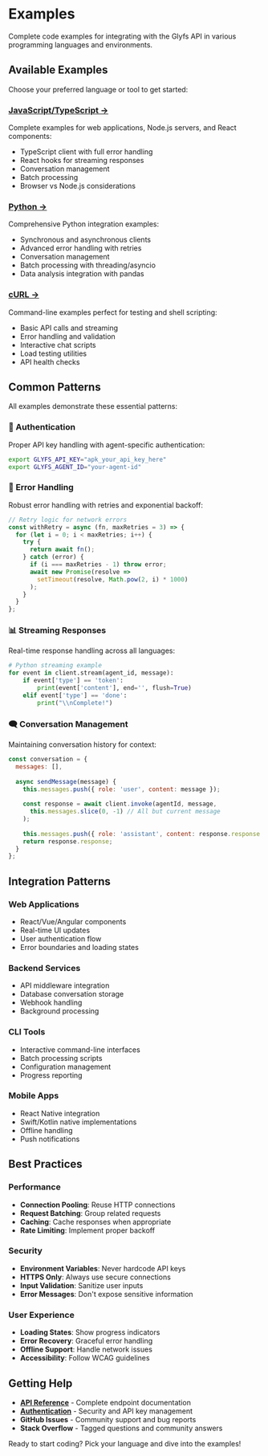 # Examples

Complete code examples for integrating with the Glyfs API in various programming languages and environments.

## Available Examples

Choose your preferred language or tool to get started:

### [JavaScript/TypeScript →](/examples/javascript)
Complete examples for web applications, Node.js servers, and React components:

- TypeScript client with full error handling
- React hooks for streaming responses
- Conversation management
- Batch processing
- Browser vs Node.js considerations

### [Python →](/examples/python)
Comprehensive Python integration examples:

- Synchronous and asynchronous clients
- Advanced error handling with retries
- Conversation management
- Batch processing with threading/asyncio
- Data analysis integration with pandas

### [cURL →](/examples/curl)
Command-line examples perfect for testing and shell scripting:

- Basic API calls and streaming
- Error handling and validation
- Interactive chat scripts
- Load testing utilities
- API health checks

## Common Patterns

All examples demonstrate these essential patterns:

### 🔐 Authentication
Proper API key handling with agent-specific authentication:

```bash
export GLYFS_API_KEY="apk_your_api_key_here"
export GLYFS_AGENT_ID="your-agent-id"
```

### 🔄 Error Handling
Robust error handling with retries and exponential backoff:

```typescript
// Retry logic for network errors
const withRetry = async (fn, maxRetries = 3) => {
  for (let i = 0; i < maxRetries; i++) {
    try {
      return await fn();
    } catch (error) {
      if (i === maxRetries - 1) throw error;
      await new Promise(resolve => 
        setTimeout(resolve, Math.pow(2, i) * 1000)
      );
    }
  }
};
```

### 📊 Streaming Responses
Real-time response handling across all languages:

```python
# Python streaming example
for event in client.stream(agent_id, message):
    if event['type'] == 'token':
        print(event['content'], end='', flush=True)
    elif event['type'] == 'done':
        print("\\nComplete!")
```

### 🗨️ Conversation Management
Maintaining conversation history for context:

```javascript
const conversation = {
  messages: [],
  
  async sendMessage(message) {
    this.messages.push({ role: 'user', content: message });
    
    const response = await client.invoke(agentId, message, 
      this.messages.slice(0, -1) // All but current message
    );
    
    this.messages.push({ role: 'assistant', content: response.response });
    return response.response;
  }
};
```

## Integration Patterns

### Web Applications
- React/Vue/Angular components
- Real-time UI updates
- User authentication flow
- Error boundaries and loading states

### Backend Services  
- API middleware integration
- Database conversation storage
- Webhook handling
- Background processing

### CLI Tools
- Interactive command-line interfaces
- Batch processing scripts
- Configuration management
- Progress reporting

### Mobile Apps
- React Native integration
- Swift/Kotlin native implementations
- Offline handling
- Push notifications

## Best Practices

### Performance
- **Connection Pooling**: Reuse HTTP connections
- **Request Batching**: Group related requests  
- **Caching**: Cache responses when appropriate
- **Rate Limiting**: Implement proper backoff

### Security
- **Environment Variables**: Never hardcode API keys
- **HTTPS Only**: Always use secure connections
- **Input Validation**: Sanitize user inputs
- **Error Messages**: Don't expose sensitive information

### User Experience
- **Loading States**: Show progress indicators
- **Error Recovery**: Graceful error handling
- **Offline Support**: Handle network issues
- **Accessibility**: Follow WCAG guidelines

## Getting Help

- **[API Reference](/api/)** - Complete endpoint documentation
- **[Authentication](/authentication)** - Security and API key management
- **GitHub Issues** - Community support and bug reports
- **Stack Overflow** - Tagged questions and community answers

Ready to start coding? Pick your language and dive into the examples!